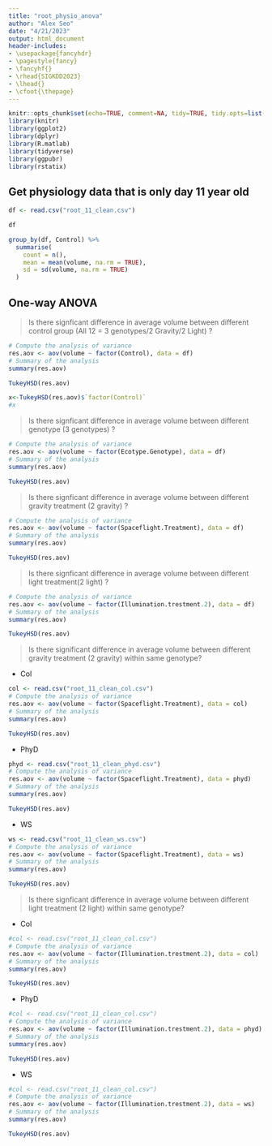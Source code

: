 ```yaml
---
title: "root_physio_anova"
author: "Alex Seo"
date: "4/21/2023"
output: html_document
header-includes:
- \usepackage{fancyhdr}
- \pagestyle{fancy}
- \fancyhf{}
- \rhead{SIGKDD2023}
- \lhead{}
- \cfoot{\thepage}
---
```


```r
knitr::opts_chunk$set(echo=TRUE, comment=NA, tidy=TRUE, tidy.opts=list(width.cutoff=60), warning=FALSE, message=FALSE)
library(knitr)
library(ggplot2)
library(dplyr)
library(R.matlab)
library(tidyverse)
library(ggpubr)
library(rstatix)
```

## Get physiology data that is only day 11 year old

```r
df <- read.csv("root_11_clean.csv")
```

```r
df
```

```r
group_by(df, Control) %>%
  summarise(
    count = n(),
    mean = mean(volume, na.rm = TRUE),
    sd = sd(volume, na.rm = TRUE)
  )
```

## One-way ANOVA

> Is there signficant difference in average volume between different control group (All 12 = 3 genotypes/2 Gravity/2 Light) ? 

```r
# Compute the analysis of variance
res.aov <- aov(volume ~ factor(Control), data = df)
# Summary of the analysis
summary(res.aov)
```

```r
TukeyHSD(res.aov)
```

```r
x<-TukeyHSD(res.aov)$`factor(Control)`
#x
```

> Is there signficant difference in average volume between different genotype (3 genotypes) ? 

```r
# Compute the analysis of variance
res.aov <- aov(volume ~ factor(Ecotype.Genotype), data = df)
# Summary of the analysis
summary(res.aov)
```

```r
TukeyHSD(res.aov)
```


> Is there signficant difference in average volume between different gravity treatment (2 gravity) ? 

```r
# Compute the analysis of variance
res.aov <- aov(volume ~ factor(Spaceflight.Treatment), data = df)
# Summary of the analysis
summary(res.aov)
```

```r
TukeyHSD(res.aov)
```

> Is there signficant difference in average volume between different light treatment(2 light) ? 

```r
# Compute the analysis of variance
res.aov <- aov(volume ~ factor(Illumination.trestment.2), data = df)
# Summary of the analysis
summary(res.aov)
```

```r
TukeyHSD(res.aov)
```


> Is there significant difference in average volume between different gravity treatment (2 gravity) within same genotype? 

- Col

```r
col <- read.csv("root_11_clean_col.csv")
# Compute the analysis of variance
res.aov <- aov(volume ~ factor(Spaceflight.Treatment), data = col)
# Summary of the analysis
summary(res.aov)
```

```r
TukeyHSD(res.aov)
```

- PhyD

```r
phyd <- read.csv("root_11_clean_phyd.csv")
# Compute the analysis of variance
res.aov <- aov(volume ~ factor(Spaceflight.Treatment), data = phyd)
# Summary of the analysis
summary(res.aov)
```

```r
TukeyHSD(res.aov)
```

- WS

```r
ws <- read.csv("root_11_clean_ws.csv")
# Compute the analysis of variance
res.aov <- aov(volume ~ factor(Spaceflight.Treatment), data = ws)
# Summary of the analysis
summary(res.aov)
```

```r
TukeyHSD(res.aov)
```


> Is there signficant difference in average volume between different light treatment (2 light) within same genotype? 

- Col

```r
#col <- read.csv("root_11_clean_col.csv")
# Compute the analysis of variance
res.aov <- aov(volume ~ factor(Illumination.trestment.2), data = col)
# Summary of the analysis
summary(res.aov)
```

```r
TukeyHSD(res.aov)
```

- PhyD

```r
#col <- read.csv("root_11_clean_col.csv")
# Compute the analysis of variance
res.aov <- aov(volume ~ factor(Illumination.trestment.2), data = phyd)
# Summary of the analysis
summary(res.aov)
```

```r
TukeyHSD(res.aov)
```


- WS

```r
#col <- read.csv("root_11_clean_col.csv")
# Compute the analysis of variance
res.aov <- aov(volume ~ factor(Illumination.trestment.2), data = ws)
# Summary of the analysis
summary(res.aov)
```

```r
TukeyHSD(res.aov)
```

```r

```
